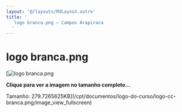 ```yaml
---
layout: '@/layouts/MdLayout.astro'
title: '
   logo branca.png — Campus Arapiraca
  '
---
```




logo branca.png
===============








[![logo branca.png](https://arapiraca.ufal.br/graduacao/ciencia-da-computacao/documentos/logo-do-curso/logo-cc-branca.png/@@images/6ea31363-96c3-4795-bad1-de8329684d10.png "logo branca.png")



**Clique para ver a imagem no tamanho completo…** 

 Tamanho: 279.7265625KB](/cpt/documentos/logo-do-curso/logo-cc-branca.png/image_view_fullscreen)









